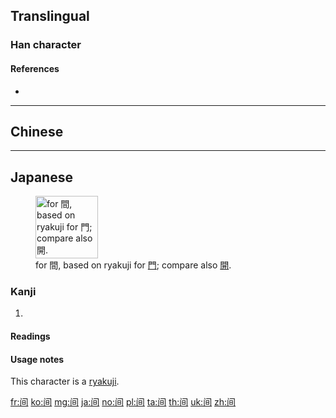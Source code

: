 {{character info/new}}
{{also|間|閒|閑}}
==Translingual==
{{stroke order|strokes=7}}
{{stroke order|type=animate}}

===Han character===
{{Han char|rn=169|rad=门|as=04|sn=7|four=|canj=LSA|ids=⿵门日}}

====References====
* {{Han ref|kx=1343.121|hdz=74288.070|uh=95F4|ud=38388}}

----

==Chinese==
{{zh-see|間}}

----

==Japanese==
[[File:Japanese ryakuji KAN.png|thumb|right|100px|{{w|Ryakuji}} for 間, based on ryakuji for [[門#Japanese|門]]; compare also [[開#Japanese|開]].]]

===Kanji===
{{ja-kanji|grade=|rs=門04}}

# {{alternative form of|間|lang=ja}}
====Readings====
{{ja-readings|goon=[[けん]] (ken)|kanon=[[かん]] (kan)|kun=[[あいだ]] (aida), [[ま]] (ma), [[あい]] (ai)|nanori=[[ちか]] (chika)}}

====Usage notes====
This character is a [[略字|ryakuji]].

[[fr:间]]
[[ko:间]]
[[mg:间]]
[[ja:间]]
[[no:间]]
[[pl:间]]
[[ta:间]]
[[th:间]]
[[uk:间]]
[[zh:间]]